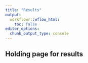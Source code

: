 ```yaml
---
title: "Results"
output:
  workflowr::wflow_html:
    toc: false
editor_options:
  chunk_output_type: console
---
```


## Holding page for results

